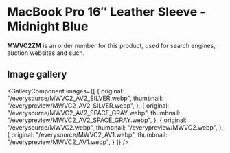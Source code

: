 
# MacBook Pro 16″ Leather Sleeve - Midnight Blue

<Callout type='info' emoji='👉🏻'>**MWVC2ZM** is an order number for this product, used for search engines, auction websites and such.</Callout>

## Image gallery

<GalleryComponent
    images={[
      {
        original: "/everysource/MWVC2_AV2_SILVER.webp",
        thumbnail: "/everypreview/MWVC2_AV2_SILVER.webp",
      },
      {
        original: "/everysource/MWVC2_AV2_SPACE_GRAY.webp",
        thumbnail: "/everypreview/MWVC2_AV2_SPACE_GRAY.webp",
      },
      {
        original: "/everysource/MWVC2.webp",
        thumbnail: "/everypreview/MWVC2.webp",
      },
      {
        original: "/everysource/MWVC2_AV1.webp",
        thumbnail: "/everypreview/MWVC2_AV1.webp",
      }
    ]}
  />
